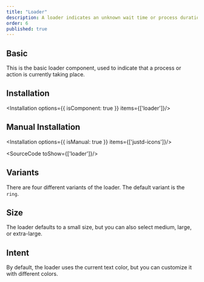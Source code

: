 ```yaml
---
title: "Loader"
description: A loader indicates an unknown wait time or process duration, keeping users informed and enhancing their experience by providing visual feedback during delays.
order: 6
published: true
---
```


## Basic
This is the basic loader component, used to indicate that a process or action is currently taking place.

<How toUse="statuses/loader-demo" />

## Installation
<Installation options={{ isComponent: true }} items={['loader']}/>

## Manual Installation
<Installation options={{ isManual: true }} items={['justd-icons']}/>

<SourceCode toShow={['loader']}/>

## Variants
There are four different variants of the loader. The default variant is the `ring`.
<How toUse="statuses/loader-variant-demo" />

## Size
The loader defaults to a small size, but you can also select medium, large, or extra-large.
<How toUse="statuses/loader-size-demo" />

## Intent
By default, the loader uses the current text color, but you can customize it with different colors.
<How toUse="statuses/loader-intent-demo" />
